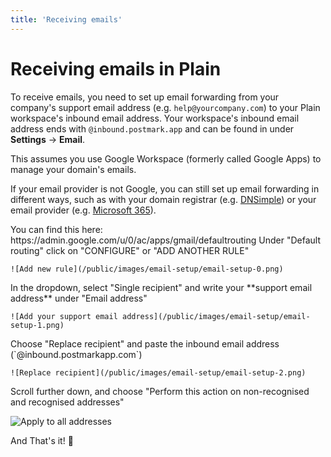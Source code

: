 ```yaml
---
title: 'Receiving emails'
---
```


# Receiving emails in Plain

To receive emails, you need to set up email forwarding from your company's support email address (e.g. `help@yourcompany.com`)
to your Plain workspace's inbound email address. Your workspace's inbound email address ends with `@inbound.postmark.app` and
can be found in under **Settings** → **Email**.

<Callout type="info" emoji="️✋">
This assumes you use Google Workspace (formerly called Google Apps) to manage your domain's emails.

If your email provider is not Google, you can still set up email forwarding in different ways, such as with your domain registrar (e.g. [DNSimple](https://support.dnsimple.com/articles/email-forwarding/)) or your email provider (e.g. [Microsoft 365](https://learn.microsoft.com/en-us/microsoft-365/admin/email/configure-email-forwarding)).

</Callout>

<Steps>
  <Step title="Go to your Gmail routing configuration">
    You can find this here: https://admin.google.com/u/0/ac/apps/gmail/defaultrouting
  </Step>
  <Step title="Add a new rule">
    Under "Default routing" click on "CONFIGURE" or "ADD ANOTHER RULE"

    ![Add new rule](/public/images/email-setup/email-setup-0.png)

  </Step>
  <Step title="Set the recipient">
    In the dropdown, select "Single recipient" and write your **support email address** under "Email address"

    ![Add your support email address](/public/images/email-setup/email-setup-1.png)

  </Step>
  <Step title="Check the box `Change envelope recipient`">
  </Step>
  <Step title="Replace the recipient`">
    Choose "Replace recipient" and paste the inbound email address (`@inbound.postmarkapp.com`)

    ![Replace recipient](/public/images/email-setup/email-setup-2.png)

  </Step>
  <Step title="Set who the rule applies to">
  Scroll further down, and choose "Perform this action on non-recognised and recognised addresses"

![Apply to all addresses](/public/images/email-setup/email-setup-3.png)

  </Step>
  <Step title="Click on `Save`">
  </Step>
</Steps>

<Check>And That's it! 💅</Check>
